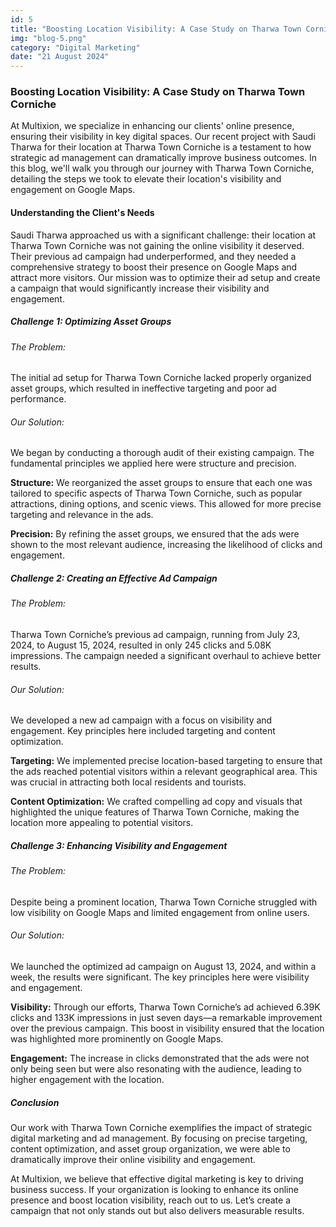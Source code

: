 ```yaml
---
id: 5  
title: "Boosting Location Visibility: A Case Study on Tharwa Town Corniche"  
img: "blog-5.png"  
category: "Digital Marketing"  
date: "21 August 2024"  
---
```


### Boosting Location Visibility: A Case Study on Tharwa Town Corniche

At Multixion, we specialize in enhancing our clients' online presence, ensuring their visibility in key digital spaces. Our recent project with Saudi Tharwa for their location at Tharwa Town Corniche is a testament to how strategic ad management can dramatically improve business outcomes. In this blog, we'll walk you through our journey with Tharwa Town Corniche, detailing the steps we took to elevate their location's visibility and engagement on Google Maps.

#### Understanding the Client's Needs

Saudi Tharwa approached us with a significant challenge: their location at Tharwa Town Corniche was not gaining the online visibility it deserved. Their previous ad campaign had underperformed, and they needed a comprehensive strategy to boost their presence on Google Maps and attract more visitors. Our mission was to optimize their ad setup and create a campaign that would significantly increase their visibility and engagement.

##### Challenge 1: Optimizing Asset Groups

###### The Problem:

The initial ad setup for Tharwa Town Corniche lacked properly organized asset groups, which resulted in ineffective targeting and poor ad performance.

###### Our Solution:

We began by conducting a thorough audit of their existing campaign. The fundamental principles we applied here were structure and precision.

**Structure:** We reorganized the asset groups to ensure that each one was tailored to specific aspects of Tharwa Town Corniche, such as popular attractions, dining options, and scenic views. This allowed for more precise targeting and relevance in the ads.

**Precision:** By refining the asset groups, we ensured that the ads were shown to the most relevant audience, increasing the likelihood of clicks and engagement.

##### Challenge 2: Creating an Effective Ad Campaign

###### The Problem:

Tharwa Town Corniche’s previous ad campaign, running from July 23, 2024, to August 15, 2024, resulted in only 245 clicks and 5.08K impressions. The campaign needed a significant overhaul to achieve better results.

###### Our Solution:

We developed a new ad campaign with a focus on visibility and engagement. Key principles here included targeting and content optimization.

**Targeting:** We implemented precise location-based targeting to ensure that the ads reached potential visitors within a relevant geographical area. This was crucial in attracting both local residents and tourists.

**Content Optimization:** We crafted compelling ad copy and visuals that highlighted the unique features of Tharwa Town Corniche, making the location more appealing to potential visitors.

##### Challenge 3: Enhancing Visibility and Engagement

###### The Problem:

Despite being a prominent location, Tharwa Town Corniche struggled with low visibility on Google Maps and limited engagement from online users.

###### Our Solution:

We launched the optimized ad campaign on August 13, 2024, and within a week, the results were significant. The key principles here were visibility and engagement.

**Visibility:** Through our efforts, Tharwa Town Corniche’s ad achieved 6.39K clicks and 133K impressions in just seven days—a remarkable improvement over the previous campaign. This boost in visibility ensured that the location was highlighted more prominently on Google Maps.

**Engagement:** The increase in clicks demonstrated that the ads were not only being seen but were also resonating with the audience, leading to higher engagement with the location.

##### Conclusion

Our work with Tharwa Town Corniche exemplifies the impact of strategic digital marketing and ad management. By focusing on precise targeting, content optimization, and asset group organization, we were able to dramatically improve their online visibility and engagement.

At Multixion, we believe that effective digital marketing is key to driving business success. If your organization is looking to enhance its online presence and boost location visibility, reach out to us. Let’s create a campaign that not only stands out but also delivers measurable results.